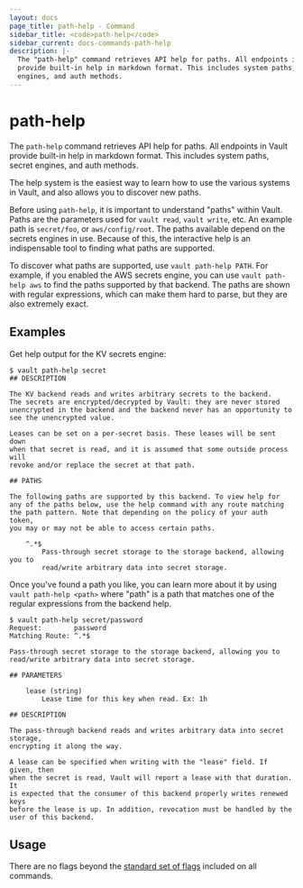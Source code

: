 ```yaml
---
layout: docs
page_title: path-help - Command
sidebar_title: <code>path-help</code>
sidebar_current: docs-commands-path-help
description: |-
  The "path-help" command retrieves API help for paths. All endpoints in Vault
  provide built-in help in markdown format. This includes system paths, secret
  engines, and auth methods.
---
```


# path-help

The `path-help` command retrieves API help for paths. All endpoints in Vault
provide built-in help in markdown format. This includes system paths, secret
engines, and auth methods.

The help system is the easiest way to learn how to use the various systems
in Vault, and also allows you to discover new paths.

Before using `path-help`, it is important to understand "paths" within Vault.
Paths are the parameters used for `vault read`, `vault write`, etc. An example
path is `secret/foo`, or `aws/config/root`. The paths available depend on the
secrets engines in use. Because of this, the interactive help is an
indispensable tool to finding what paths are supported.

To discover what paths are supported, use `vault path-help PATH`. For example,
if you enabled the AWS secrets engine, you can use `vault path-help aws` to find
the paths supported by that backend. The paths are shown with regular
expressions, which can make them hard to parse, but they are also extremely
exact.

## Examples

Get help output for the KV secrets engine:

```text
$ vault path-help secret
## DESCRIPTION

The KV backend reads and writes arbitrary secrets to the backend.
The secrets are encrypted/decrypted by Vault: they are never stored
unencrypted in the backend and the backend never has an opportunity to
see the unencrypted value.

Leases can be set on a per-secret basis. These leases will be sent down
when that secret is read, and it is assumed that some outside process will
revoke and/or replace the secret at that path.

## PATHS

The following paths are supported by this backend. To view help for
any of the paths below, use the help command with any route matching
the path pattern. Note that depending on the policy of your auth token,
you may or may not be able to access certain paths.

    ^.*$
        Pass-through secret storage to the storage backend, allowing you to
        read/write arbitrary data into secret storage.
```

Once you've found a path you like, you can learn more about it by using `vault path-help <path>` where "path" is a path that matches one of the regular
expressions from the backend help.

```text
$ vault path-help secret/password
Request:        password
Matching Route: ^.*$

Pass-through secret storage to the storage backend, allowing you to
read/write arbitrary data into secret storage.

## PARAMETERS

    lease (string)
        Lease time for this key when read. Ex: 1h

## DESCRIPTION

The pass-through backend reads and writes arbitrary data into secret storage,
encrypting it along the way.

A lease can be specified when writing with the "lease" field. If given, then
when the secret is read, Vault will report a lease with that duration. It
is expected that the consumer of this backend properly writes renewed keys
before the lease is up. In addition, revocation must be handled by the
user of this backend.
```

## Usage

There are no flags beyond the [standard set of flags](/docs/commands/index.html)
included on all commands.
